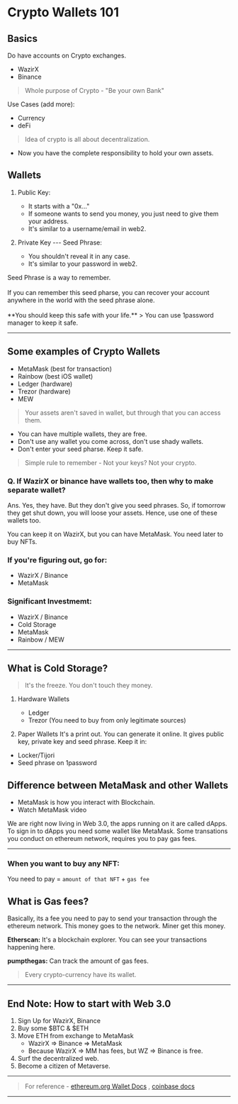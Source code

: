 
# Crypto Wallets 101

## Basics
Do have accounts on Crypto exchanges.
- WazirX
- Binance

> Whole purpose of Crypto - "Be your own Bank"

Use Cases (add more):
- Currency
- deFi

> Idea of crypto is all about decentralization.
- Now you have the complete responsibility to hold your own assets.

## Wallets

1. Public Key: 
    - It starts with a "0x..."
    - If someone wants to send you money, you just need to give them your address.
    - It's similar to a username/email in web2.

2. Private Key --- Seed Phrase: 
    -  You shouldn't reveal it in any case.
    - It's similar to your password in web2.

<Callout emoji="💡" type="warning">
    Seed Phrase is a way to remember.<br></br>
    If you can remember this seed pharse, you can recover your account anywhere in the world with the seed phrase alone.<br></br>
    **You should keep this safe with your life.**
</Callout>
> You can use 1password manager to keep it safe.

---

## Some examples of Crypto Wallets
 - MetaMask (best for transaction)
 - Rainbow (best iOS wallet)
 - Ledger (hardware)
 - Trezor (hardware)
 - MEW

> Your assets aren't saved in wallet, but through that you can access them.

- You can have multiple wallets, they are free.
- Don't use any wallet you come across, don't use shady wallets.
- Don't enter your seed pharse. Keep it safe.

> Simple rule to remember - Not your keys? Not your crypto.

### Q. If WazirX or binance have wallets too, then why to make separate wallet?
 Ans. Yes, they have. But they don't give you seed phrases. So, if tomorrow they get shut down, you will loose your assets.
 Hence, use one of these wallets too.
 
 You can keep it on WazirX, but you can have MetaMask. You need later to buy NFTs.
 
### If you're figuring out, go for:
 - WazirX / Binance
 - MetaMask

### Significant Investmemt:
 - WazirX / Binance
 - Cold Storage
 - MetaMask
 - Rainbow / MEW

--- 

## What is Cold Storage? 
> It's the freeze. You don't touch they money.
1. Hardware Wallets
	- Ledger
	- Trezor
(You need to buy from only legitimate sources)

2. Paper Wallets
It's a print out. You can generate it online.
It gives public key, private key and seed phrase. 
Keep it in:
- Locker/Tijori
- Seed phrase on 1password

## Difference between MetaMask and other Wallets
- MetaMask is how you interact with Blockchain.
- Watch MetaMask video

We are right now living in Web 3.0, the apps running on it are called dApps.
To sign in to dApps you need some wallet like MetaMask.
Some transations you conduct on ethereum network, requires you to pay gas fees.

---

### When you want to buy any NFT:
You need to pay = `amount of that NFT` + `gas fee`

## What is Gas fees?
Basically, its a fee you need to pay to send your transaction through the ethereum network.
This money goes to the network. Miner get this money.

**Etherscan:** It's a blockchain explorer.
You can see your transactions happening here.

**pumpthegas:** Can track the amount of gas fees.

> Every crypto-currency have its wallet.
---

## End Note: How to start with Web 3.0
1. Sign Up for WazirX, Binance
2. Buy some $BTC & $ETH
3. Move ETH from exchange to MetaMask
	- WazirX => Binance => MetaMask
	- Because WazirX => MM has fees, but WZ => Binance is free.
4. Surf the decentralized web.
5. Become a citizen of Metaverse.
---
> For reference - [ethereum.org Wallet Docs](https://ethereum.org/en/wallets/) , [coinbase docs](https://www.coinbase.com/learn/tips-and-tutorials/how-to-set-up-a-crypto-wallet)
---